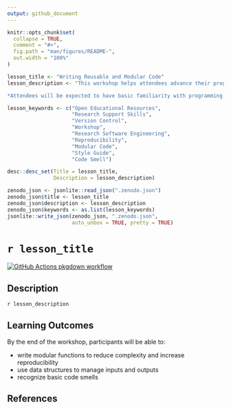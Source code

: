 ```yaml
---
output: github_document
---
```


<!-- README.md is generated from README.Rmd. Please edit that file -->

```r
knitr::opts_chunk$set(
  collapse = TRUE,
  comment = "#>",
  fig.path = "man/figures/README-",
  out.width = "100%"
)
```

```r

lesson_title <- "Writing Reusable and Modular Code"
lesson_description <- "This workshop helps attendees advance their programming skills through instruction in writing functions. Attendees will learn about the DRY principle (\"Don't Repeat Yourself\") and tips on turning complex code into more manageable chunks, improving code robustness and reusability.

*Attendees will be expected to have basic familiarity with programming, such as experience writing simple scripts or recent attendance at a Carpentries workshop* - https://www.uf-carpentries.org/"

lesson_keywords <- c("Open Educational Resources", 
                     "Research Support Skills", 
                     "Version Control", 
                     "Workshop", 
                     "Research Software Engineering", 
                     "Reproducibility", 
                     "Modular Code", 
                     "Style Guide", 
                     "Code Smell")

desc::desc_set(Title = lesson_title, 
               Description = lesson_description)

zenodo_json <- jsonlite::read_json(".zenodo.json")
zenodo_json$title <- lesson_title
zenodo_json$description <- lesson_description
zenodo_json$keywords <- as.list(lesson_keywords)
jsonlite::write_json(zenodo_json, ".zenodo.json", 
                     auto_unbox = TRUE, pretty = TRUE)
```

# `r lesson_title`

<!-- badges: start -->
[![GitHub Actions pkgdown workflow](https://github.com/uf-repro/lesson-template/workflows/pkgdown/badge.svg)](https://github.com/uf-repro/lesson-template/actions?query=workflow%3Apkgdown)

<!-- badges: end -->

## Description

`r lesson_description`

## Learning Outcomes

By the end of the workshop, participants will be able to:

* write modular functions to reduce complexity and increase reproducibility
* use data structures to manage inputs and outputs
* recognize basic code smells

## References


